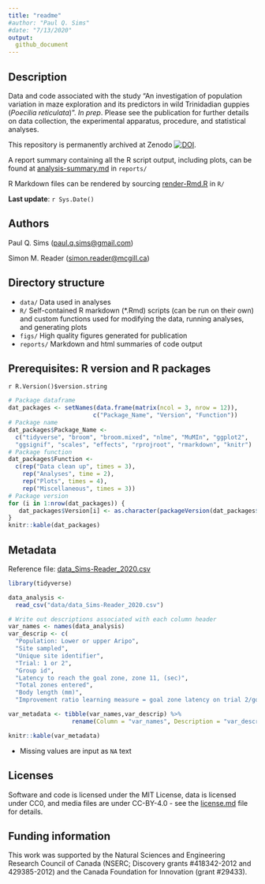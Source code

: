 ```yaml
---
title: "readme"
#author: "Paul Q. Sims"
#date: "7/13/2020"
output: 
  github_document
---
```


## Description

Data and code associated with the study “An investigation of population variation in maze exploration and its predictors in wild Trinidadian guppies (*Poecilia reticulata*)”. *In prep*. Please see the publication for further details on data collection, the experimental apparatus, procedure, and statistical analyses.

This repository is permanently archived at Zenodo  [![DOI](https://zenodo.org/badge/279408355.svg)](https://zenodo.org/badge/latestdoi/279408355). 

A report summary containing all the R script output, including plots, can be found at [analysis-summary.md](https://github.com/paulqsims/inno_pop/blob/master/reports/analysis-summary.md) in `reports/`

R Markdown files can be rendered by sourcing [render-Rmd.R](https://github.com/paulqsims/inno_pop/blob/master/R/render-Rmd.R) in `R/`

**Last update**: `r Sys.Date()`

## Authors

Paul Q. Sims (<paul.q.sims@gmail.com>)

Simon M. Reader (<simon.reader@mcgill.ca>)

## Directory structure

* `data/` Data used in analyses
* `R/` Self-contained R markdown (*.Rmd) scripts (can be run on their own) and custom functions used for modifying the data, running analyses, and generating plots
* `figs/` High quality figures generated for publication
* `reports/` Markdown and html summaries of code output

## Prerequisites: R version and R packages

`r R.Version()$version.string`

```r
# Package dataframe
dat_packages <- setNames(data.frame(matrix(ncol = 3, nrow = 12)),
                        c("Package_Name", "Version", "Function"))
# Package name
dat_packages$Package_Name <- 
  c("tidyverse", "broom", "broom.mixed", "nlme", "MuMIn", "ggplot2",
  "ggsignif", "scales", "effects", "rprojroot", "rmarkdown", "knitr")
# Package function
dat_packages$Function <- 
  c(rep("Data clean up", times = 3), 
    rep("Analyses", time = 2),
    rep("Plots", times = 4),
    rep("Miscellaneous", times = 3))
# Package version
for (i in 1:nrow(dat_packages)) {
   dat_packages$Version[i] <- as.character(packageVersion(dat_packages$Package_Name[i]))
}
knitr::kable(dat_packages)
```

## Metadata

Reference file: [data_Sims-Reader_2020.csv](https://github.com/paulqsims/inno_pop/blob/master/data/data_Sims-Reader_2020.csv)

```r

library(tidyverse)

data_analysis <- 
  read_csv("data/data_Sims-Reader_2020.csv")

# Write out descriptions associated with each column header
var_names <- names(data_analysis)
var_descrip <- c(
  "Population: Lower or upper Aripo",
  "Site sampled",
  "Unique site identifier",
  "Trial: 1 or 2",
  "Group id",
  "Latency to reach the goal zone, zone 11, (sec)",
  "Total zones entered",
  "Body length (mm)",
  "Improvement ratio learning measure = goal zone latency on trial 2/goal zone latency on trial 1")

var_metadata <- tibble(var_names,var_descrip) %>%
                  rename(Column = "var_names", Description = "var_descrip")

knitr::kable(var_metadata)
```

- Missing values are input as `NA` text

## Licenses

Software and code is licensed under the MIT License, data is licensed under CC0, and media files are under CC-BY-4.0 - see the [license.md](https://github.com/paulqsims/inno_pop/blob/master/license.md) file for details.

## Funding information

This work was supported by the Natural Sciences and Engineering Research Council of Canada (NSERC; Discovery grants #418342-2012 and 429385-2012) and the Canada Foundation for Innovation (grant #29433).

